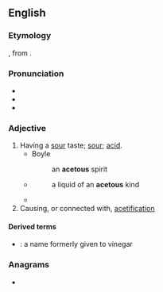 ==English==

===Etymology===
{{etyl|la|en}} {{m|la|acetum||vinegar}}, from {{m|la|acere||to be sour}}.

===Pronunciation===
* {{IPA|en|/ˈæ.sɪ.təs/|/əˈsiː.təs/}}
* {{audio|en|en-us-acetous-1.ogg|Audio (US), variation 1}}
* {{audio|en|en-us-acetous-2.ogg|Audio (US), variation 2}}

===Adjective===
{{en-adj}}

# Having a [[sour]] taste; [[sour]]; [[acid]].
#* Boyle
#*: an '''acetous''' spirit
#* {{w|Robert Lowth}}
#*: a liquid of an '''acetous''' kind
#* {{quote-text|en|year=1909|author=Silas Comfort Swallow|title=III Score & X|page=82|passage=food unsalted, unsweetened, unpeppered, unspiced and unvinegared, and unspoiled by other '''acetous''' or alcoholic fermentations}}
# Causing, or connected with, [[acetification]]
#: {{ux|en|'''acetous''' fermentation}}

====Derived terms====
* {{l|en|acetous acid}}: a name formerly given to vinegar

===Anagrams===
* {{anagrams|en|a=aceostu|actuose|coteaus}}